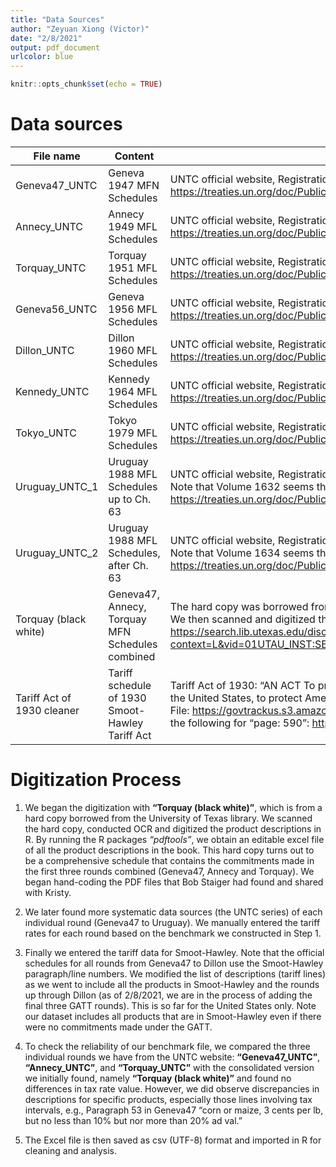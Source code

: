 ```yaml
---
title: "Data Sources"
author: "Zeyuan Xiong (Victor)"
date: "2/8/2021"
output: pdf_document
urlcolor: blue
---
```


```r
knitr::opts_chunk$set(echo = TRUE)
```


# Data sources

File name          | Content                 | Source
------------------ | ----------------------- | ------------------------------------------
Geneva47_UNTC      | Geneva 1947 MFN Schedules | UNTC official website, Registration number A-814, Volume number 61.<br> <https://treaties.un.org/doc/Publication/UNTS/Volume%2061/v61.pdf>|
| Annecy_UNTC| Annecy 1949 MFL Schedules |UNTC official website, Registration number A-814, Volume number 63. <br><https://treaties.un.org/doc/Publication/UNTS/Volume%2063/v63.pdf>|
| Torquay_UNTC| Torquay 1951 MFL Schedules |UNTC official website, Registration number A-814, Volume number 144. <br><https://treaties.un.org/doc/Publication/UNTS/Volume%20144/v144.pdf>|
| Geneva56_UNTC| Geneva 1956 MFL Schedules |UNTC official website, Registration number A-814, Volume number 245. <br><https://treaties.un.org/doc/Publication/UNTS/Volume%20245/v245.pdf>|
| Dillon_UNTC| Dillon 1960 MFL Schedules |UNTC official website, Registration number A-814, Volume number 440. <br><https://treaties.un.org/doc/Publication/UNTS/Volume%20440/v440.pdf>|
| Kennedy_UNTC| Kennedy 1964 MFL Schedules  |UNTC official website, Registration number A-814, Volume number 624. <br><https://treaties.un.org/doc/Publication/UNTS/Volume%20624/v624.pdf>|
| Tokyo_UNTC| Tokyo 1979 MFL Schedules |UNTC official website, Registration number A-814, Volume number 1189. <br><https://treaties.un.org/doc/Publication/UNTS/Volume%201189/v1189.pdf>|
|Uruguay_UNTC_1|Uruguay 1988 MFL Schedules up to Ch. 63|UNTC official website, Registration number A-814, Volume number 1632. <br>Note that Volume 1632 seems the same file as Volume 1633.<br> <https://treaties.un.org/doc/Publication/UNTS/Volume%201632/v1632.pdf> |
|Uruguay_UNTC_2|Uruguay 1988 MFL Schedules, after Ch. 63 |UNTC official website, Registration number A-814, Volume number 1634. <br>Note that Volume 1634 seems the same file as Volume 1635. <br><https://treaties.un.org/doc/Publication/UNTS/Volume%201634/v1634.pdf>|
| Torquay (black white)|Geneva47, Annecy, Torquay MFN Schedules combined |The hard copy was borrowed from the Library of University of Texas.<br> We then scanned and digitized the copy. <br><https://search.lib.utexas.edu/discovery/fulldisplay?context=L&vid=01UTAU_INST:SEARCH&search_scope=MyInst_and_CI&tab=Everything&docid=alma991056424989706011>|
|Tariff Act of 1930 cleaner|Tariff schedule of 1930 Smoot-Hawley Tariff Act|Tariff Act of 1930: "AN ACT To provide revenue, to regulate commerce with foreign countries, to encourage the industries of the United States, to protect American labor, and for other purposes." June 17, 1930 <br> File: <https://govtrackus.s3.amazonaws.com/legislink/pdf/stat/46/STATUTE-46-Pg590.pdf>; For citation information, search the following for "page: 590": <https://github.com/unitedstates/legisworks-historical-statutes/blob/master/data/046.yaml>|



# Digitization Process

1. We began the digitization with **"Torquay (black white)"**, which is from a hard copy borrowed from the University of Texas library. We scanned the hard copy, conducted OCR and digitized the product descriptions in R. By running the R packages *"pdftools"*, we obtain an editable excel file of all the product descriptions in the book. This hard copy turns out to be a comprehensive schedule that contains the commitments made in the first three rounds combined (Geneva47, Annecy and Torquay). We began hand-coding the PDF files that Bob Staiger had found and shared with Kristy.

2. We later found more systematic data sources (the UNTC series) of each individual round (Geneva47 to Uruguay). We manually entered the tariff rates for each round based on the benchmark we constructed in Step 1.

3. Finally we entered the tariff data for Smoot-Hawley. Note that the official schedules for all rounds from Geneva47 to Dillon use the Smoot-Hawley paragraph/line numbers. We modified the list of descriptions (tariff lines) as we went to include all the products in Smoot-Hawley and the rounds up through Dillon (as of 2/8/2021, we are in the process of adding the final three GATT rounds). This is so far for the United States only. Note our dataset includes all products that are in Smoot-Hawley even if there were no commitments made under the GATT. 

4. To check the reliability of our benchmark file, we compared the three individual rounds we have from the UNTC website: **"Geneva47_UNTC"**, **"Annecy_UNTC"**, and **"Torquay_UNTC"** with the consolidated version we initially found, namely **"Torquay (black white)"** and found no differences in tax rate value. However, we did observe discrepancies in descriptions for specific products, especially those lines involving tax intervals, e.g., Paragraph 53 in Geneva47 "corn or maize, 3 cents per lb, but no less than 10% but nor more than 20% ad val."

5. The Excel file is then saved as csv (UTF-8) format and imported in R for cleaning and analysis.